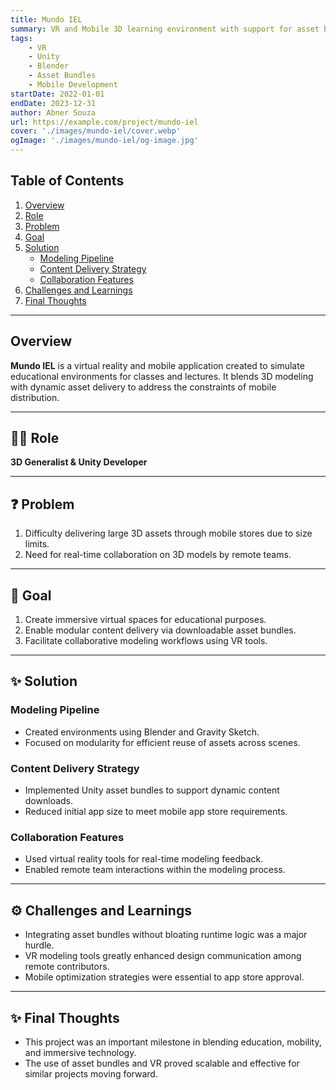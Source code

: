 ```yaml
---
title: Mundo IEL
summary: VR and Mobile 3D learning environment with support for asset bundle downloads and collaborative modeling using virtual reality tools.
tags:
    - VR
    - Unity
    - Blender
    - Asset Bundles
    - Mobile Development
startDate: 2022-01-01
endDate: 2023-12-31
author: Abner Souza
url: https://example.com/project/mundo-iel
cover: './images/mundo-iel/cover.webp'
ogImage: './images/mundo-iel/og-image.jpg'
---
```


## Table of Contents
1. [Overview](#overview)
2. [Role](#role)
3. [Problem](#problem)
4. [Goal](#goal)
5. [Solution](#solution)
    - [Modeling Pipeline](#modeling-pipeline)
    - [Content Delivery Strategy](#content-delivery-strategy)
    - [Collaboration Features](#collaboration-features)
6. [Challenges and Learnings](#challenges-and-learnings)
7. [Final Thoughts](#final-thoughts)

---

## Overview
**Mundo IEL** is a virtual reality and mobile application created to simulate educational environments for classes and lectures. It blends 3D modeling with dynamic asset delivery to address the constraints of mobile distribution.

---

## 👨‍💻 Role
**3D Generalist & Unity Developer**

---

## ❓ Problem
1. Difficulty delivering large 3D assets through mobile stores due to size limits.
2. Need for real-time collaboration on 3D models by remote teams.

---

## 🎯 Goal
1. Create immersive virtual spaces for educational purposes.
2. Enable modular content delivery via downloadable asset bundles.
3. Facilitate collaborative modeling workflows using VR tools.

---

## ✨ Solution

### Modeling Pipeline
- Created environments using Blender and Gravity Sketch.
- Focused on modularity for efficient reuse of assets across scenes.

### Content Delivery Strategy
- Implemented Unity asset bundles to support dynamic content downloads.
- Reduced initial app size to meet mobile app store requirements.

### Collaboration Features
- Used virtual reality tools for real-time modeling feedback.
- Enabled remote team interactions within the modeling process.

---

## ⚙️ Challenges and Learnings
- Integrating asset bundles without bloating runtime logic was a major hurdle.
- VR modeling tools greatly enhanced design communication among remote contributors.
- Mobile optimization strategies were essential to app store approval.

---

## ✨ Final Thoughts
- This project was an important milestone in blending education, mobility, and immersive technology.
- The use of asset bundles and VR proved scalable and effective for similar projects moving forward.

